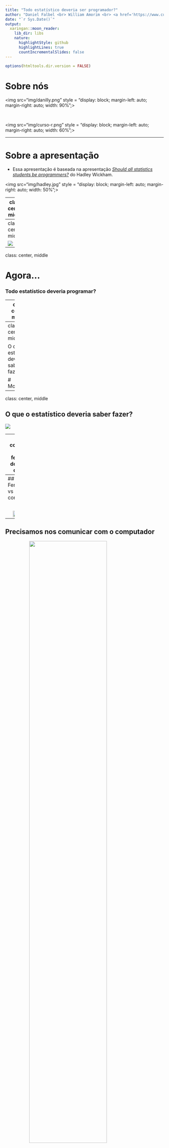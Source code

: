 ```yaml
---
title: "Todo estatístico deveria ser programador?"
author: "Daniel Falbel <br> William Amorim <br> <a href='https://www.curso-r.com'>curso-r</a>"
date: "`r Sys.Date()`"
output:
  xaringan::moon_reader:
    lib_dir: libs
    nature:
      highlightStyle: github
      highlightLines: true
      countIncrementalSlides: false
---
```


```r
options(htmltools.dir.version = FALSE)
```

# Sobre nós

<img src="img/danilly.png" style = "display: block; margin-left: auto; margin-right: auto; width: 90%";>

<br>

<img src="img/curso-r.png" style = "display: block; margin-left: auto; margin-right: auto; width: 60%";>

---

# Sobre a apresentação

* Essa apresentação é baseada na apresentação [*Should all statistics students be programmers?*](https://speakerdeck.com/hadley/should-all-statistics-students-be-programmers) do Hadley Wickham.

<img src="img/hadley.jpg" style = "display: block; margin-left: auto; margin-right: auto; width: 50%";>


---
class: center, middle

# Todo estatístico deveria ser programador?

---
class: center, middle

![](https://camo.githubusercontent.com/9516e3f3fc79a6a029c13584de01494afb836f2b/687474703a2f2f766973616f6369646164652e636f6d2e62722f77702d636f6e74656e742f75706c6f6164732f323031372f30362f6e2543332541336f2d312e6a7067)

---
class: center, middle

# Agora...

### Todo estatístico deveria programar?

---
class: center, middle

![](https://camo.githubusercontent.com/250dd773f2a38af8c45eceaf96ca2ab65ec9d96c/687474703a2f2f73696d2d6f752d6e616f2e676f6f64706c6163652e65752f73696d2e706e67)


---
class: center, middle

O que o estatístico deveria saber fazer?

# Modelos?


---
class: center, middle

## O que o estatístico deveria saber fazer?

<img src="img/ciclo-ciencia-de-dados.png" style = "display: block; margin-left: auto; margin-right: auto;">

---
## O computador é a ferramenta do cientista de dados

<br>

<img src="https://media.giphy.com/media/o0vwzuFwCGAFO/giphy.gif" style = "display: block; margin-left: auto; margin-right: auto;">

---
## Ferramenta vs conhecimento

<br>

<img src="img/parafuso.jpeg" style="display: block; margin-left: auto; margin-right: auto; width: 70%"> 

---
## Precisamos nos comunicar com o computador

<img src="img/diagrama-programacao.png" style="display: block; margin-left: auto; margin-right: auto; width: 70%"> 

---
## Point-click vs linguagens de programação

<br>

--

.pull-left[
<img src = "img/chave-de-fenda.jpg" style="width:80%">
]

--

.pull-right[
<img src = "img/chave-de-fenda-r.jpg" style="width:80%">
]

---
class: center, middle

### Por que programar é sempre preferível?

<br>

# 1. Código é texto
# 2. Código é legível
# 3. Código é aberto

---
class: middle, center, inverse

# Código é texto

---
class: middle, center

### Copiar & Colar 

<img src="https://camo.githubusercontent.com/c8400b8b8aa5d9eb50641b3a1c47088cb9103f8b/687474703a2f2f7777772e6a6f736f66746563682e636f6d2f696d616765732f636f70792d70617374652e706e67" style="width: 100%">

---
### Copiar & Colar 

```
bd1 <- read_csv("base1.csv")
```

--

```
bd2 <- read_csv("base2.csv")
bd3 <- read_csv("base3.csv")
bd4 <- read_csv("base4.csv")
bd5 <- read_csv("base5.csv")
```

-- 

Sim! Essa é uma estratégia boa no começo!

---
class: middle, center

### Stack Overflow

<img src="https://user-images.githubusercontent.com/4706822/44841420-acea5b80-ac19-11e8-8205-f17c01fbb803.png" style="width: 70%">

---
class: middle, center, inverse

# Código é legível

---

```r
library(magrittr)
library(magick)
library(ggplot2)
library(dplyr)
library(viridis)
```

```r
image_read("https://jeroen.github.io/images/frink.png") %>%
  image_rotate(270) %>%
  image_background("blue", flatten = TRUE) %>%
  image_border("red", "10x10") %>%
  image_annotate("Liguagens de programação ainda\nsão linguagens!", 
                 color = "white", size = 30)
```

.pull-left[
<img src = "https://jeroen.github.io/images/frink.png">
]

--

.pull-right[ 
```r
image_read("https://jeroen.github.io/images/frink.png") %>%
  image_rotate(270) %>%
  image_background("blue", flatten = TRUE) %>%
  image_border("red", "10x10") %>%
  image_annotate("Liguagens de programação ainda\nsão linguagens!", 
                 color = "white", size = 30)
```
]

---
class: middle, center

## Código te dá confiança de que está certo!

<img src="https://user-images.githubusercontent.com/4706822/44843506-dbb70080-ac1e-11e8-892b-744a60bafaeb.png" style="width:80%;">

---

## Ahh, meu erro estava aqui!

```
bd1 <- read_csv("base1.csv")
bd2 <- read_csv("base2.csv")
bd3 <- read_csv("base3.csv")
bd4 <- read_csv("base4.csv")
*bd5 <- read_csv("base4.csv")
```

---
class: middle, center, inverse

# Código é aberto

---
class: middle, center


# Todas as linguagens de programação modernas são open-source

---

# Grátis

* Estudantes podem usar as mesmas ferramentas que os profissionais
* Todos podem usar as melhores ferramentas idenpendente do poder financeiro
* Qualquer um pode reproduzir as suas análises

---

# Aberto

* Você pode corrigir problemas
* Você pode desenvolver suas próprias ferramentas

---

# Por que usar o R?

---

## Ciclo da ciência de dados

<img src="img/ciclo-ciencia-de-dados.png" style = "display: block; margin-left: auto; margin-right: auto;">

---

## Ciclo da ciência de dados

<img src="img/ciclo-ciencia-de-dados-pacotes.png" style = "display: block; margin-left: auto; margin-right: auto;">

---
class: middle, center, inverse

# Tidyverse

---
# Tidyverse

Coleção de pacotes com a mesma filosofia, gramática e estrutura de dados.

- Cada pacote contém funções para lidar um problema específico.
- Todos os pacotes são construídos para trabalharem bem com o operador pipe `%>%`.
- As funções de cada pacote têm nomes intuitivos e sintaxe parecida.
- Os pacotes do tidyverse nos incentivam a trabalhar com bases "tidy".

---
class: middle, center

# Tidyverse

<img src="img/tidyverse.png" style = "display: block; margin-left: auto; margin-right: auto; width: 80%;">

